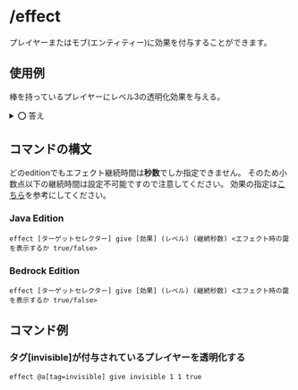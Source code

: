 # /effect
プレイヤーまたはモブ(エンティティー)に効果を付与することができます。

## 使用例
棒を持っているプレイヤーにレベル3の透明化効果を与える。
<details>
  <summary>⭕ 答え</summary>
  <div>
    反復のコマンドブロックを使用します。
    ```
    effect give @a[hasitem={item=stick}] invisible 1 1 true
    ```
    最後のtrueは効果使用時に出る靄を消すかどうかのブール値です。
    falseでも構いません。
  </div>
</details>

## コマンドの構文
どのeditionでもエフェクト継続時間は**秒数**でしか指定できません。
そのため小数点以下の継続時間は設定不可能ですので注意してください。
効果の指定は[こちら](/ja/Commands/effectlist)を参考にしてください。
### Java Edition
```
effect [ターゲットセレクター] give [効果] (レベル) (継続秒数) <エフェクト時の靄を表示するか true/false>
```
### Bedrock Edition
```
effect [ターゲットセレクター] give [効果] (レベル) (継続秒数) <エフェクト時の靄を表示するか true/false>
```

## コマンド例
### タグ[invisible]が付与されているプレイヤーを透明化する
```
effect @a[tag=invisible] give invisible 1 1 true
```
